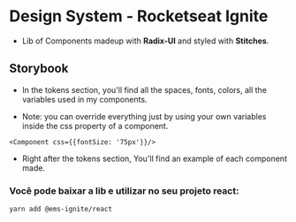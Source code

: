 
<Meta title='Home' />

# Design System - Rocketseat Ignite

- Lib of Components madeup with <b>Radix-UI</b> and styled with <b>Stitches</b>.

## Storybook

- In the tokens section, you'll find all the spaces, fonts, colors, all the variables used in my components.

- Note: you can override everything just by using your own variables inside the css property of a component.

```
<Component css={{fontSize: '75px'}}/>
```

- Right after the tokens section, You'll find an example of each component made.

### Você pode baixar a lib e utilizar no seu projeto react:

```
yarn add @ems-ignite/react

```
